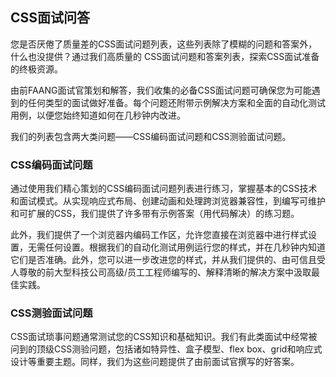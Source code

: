## CSS面试问答

您是否厌倦了质量差的CSS面试问题列表，这些列表除了模糊的问题和答案外，什么也没提供？通过我们高质量的 <QuestionsCount /> CSS面试问题和答案列表，探索CSS面试准备的终极资源。

由前FAANG面试官策划和解答，我们收集的必备CSS面试问题可确保您为可能遇到的任何类型的面试做好准备。每个问题还附带示例解决方案和全面的自动化测试用例，以便您始终知道如何在几秒钟内改进。

我们的列表包含两大类问题——CSS编码面试问题和CSS测验面试问题。

### CSS编码面试问题

通过使用我们精心策划的CSS编码面试问题列表进行练习，掌握基本的CSS技术和面试模式。从实现响应式布局、创建动画和处理跨浏览器兼容性，到编写可维护和可扩展的CSS，我们提供了许多带有示例答案（用代码解决）的练习题。

此外，我们提供了一个浏览器内编码工作区，允许您直接在浏览器中进行样式设置，无需任何设置。根据我们的自动化测试用例运行您的样式，并在几秒钟内知道它们是否准确。此外，您可以进一步改进您的样式，并从我们提供的、由可信且受人尊敬的前大型科技公司高级/员工工程师编写的、解释清晰的解决方案中汲取最佳实践。

### CSS测验面试问题

CSS面试琐事问题通常测试您的CSS知识和基础知识。我们有此类面试中经常被问到的顶级CSS测验问题，包括诸如特异性、盒子模型、flex box、grid和响应式设计等重要主题。同样，我们为这些问题提供了由前面试官撰写的好答案。
